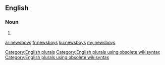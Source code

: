 ==English==

===Noun===
{{head|en}}

# {{plural of|newsboy}}

[[Category:English plurals]][[Category:English plurals using obsolete wikisyntax]][[Category:English plurals using obsolete wikisyntax]]

[[ar:newsboys]]
[[fr:newsboys]]
[[ku:newsboys]]
[[my:newsboys]]